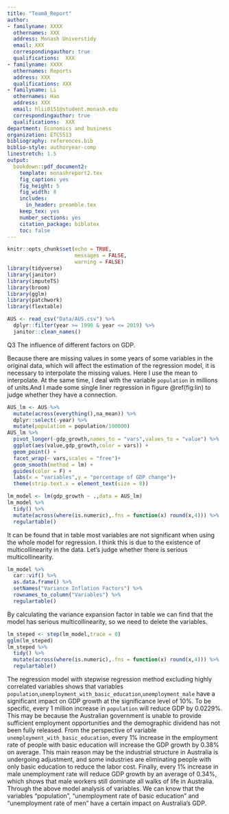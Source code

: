 ---
title: "Team8_Report"
author:
- familyname: XXXX
  othernames: XXX
  address: Monash Universtidy
  email: XXX
  correspondingauthor: true
  qualifications:  XXX
- familyname: XXXX
  othernames: Reports
  address: XXX
  qualifications: XXX
- familyname: Li
  othernames: Hao
  address: XXX
  email: hlii0151@student.monash.edu
  correspondingauthor: true
  qualifications:  XXX
department: Economics and business 
organization: ETC5513
bibliography: references.bib
biblio-style: authoryear-comp
linestretch: 1.5
output:
  bookdown::pdf_document2:
    template: monashreport2.tex
    fig_caption: yes
    fig_height: 5
    fig_width: 8
    includes:
      in_header: preamble.tex
    keep_tex: yes
    number_sections: yes
    citation_package: biblatex
    toc: false
---

```{r setup, include=FALSE}
knitr::opts_chunk$set(echo = TRUE, 
                      messages = FALSE, 
                      warning = FALSE)
library(tidyverse)
library(janitor)
library(imputeTS)
library(broom)
library(gglm)
library(patchwork)
library(flextable)
```

```{r}
AUS <- read_csv("Data/AUS.csv") %>% 
  dplyr::filter(year >= 1990 & year <= 2019) %>% 
  janitor::clean_names()
```


\section*{Country XX1 and YY1"}

\section*{Country XX2 and YY2}

Q3 The influence of different factors on GDP.

Because there are missing values in some years of some variables in the original data, which will affect the estimation of the regression model, it is necessary to interpolate the missing values. Here I use the mean to interpolate. At the same time, I deal with the variable `population` in millions of units.And I made some single liner regression in figure \@ref(fig:lin) to judge whether they have a connection. 

```{r lin, fig.cap= "liner model"}
AUS_lm <- AUS %>% 
  mutate(across(everything(),na_mean)) %>% 
  dplyr::select(-year) %>% 
  mutate(population = population/100000)
AUS_lm %>% 
  pivot_longer(-gdp_growth,names_to = "vars",values_to = "value") %>% 
  ggplot(aes(value,gdp_growth,color = vars)) +
  geom_point() +
  facet_wrap(~ vars,scales = "free")+
  geom_smooth(method = lm) +
  guides(color = F) +
  labs(x = "variables",y = "percentage of GDP change")+
  theme(strip.text.x = element_text(size = 8))
```



```{r fig.cap= "multi"}
lm_model <- lm(gdp_growth ~ .,data = AUS_lm)
lm_model %>% 
  tidy() %>% 
  mutate(across(where(is.numeric),.fns = function(x) round(x,4))) %>% 
  regulartable()
```

It can be found that in table most variables are not significant when using the whole model for regression. I think this is due to the existence of multicollinearity in the data. Let's judge whether there is serious multicollinearity.

```{r inf, fig.cap= "inflation"}
lm_model %>%
  car::vif() %>%
  as.data.frame() %>% 
  setNames("Variance Inflation Factors") %>% 
  rownames_to_column("Variables") %>% 
  regulartable()
```

By calculating the variance expansion factor in table  we can find that the model has serious multicollinearity, so we need to delete the variables.

```{r fig.cap="residuals"}
lm_steped <- step(lm_model,trace = 0)
gglm(lm_steped)
lm_steped %>% 
  tidy() %>% 
  mutate(across(where(is.numeric),.fns = function(x) round(x,4))) %>%
  regulartable()
```

The regression model with stepwise regression method excluding highly correlated variables shows that variables `population`,`unemployment_with_basic_education`,`unemployment_male` have a significant impact on GDP growth at the significance level of 10%. To be specific, every 1 million increase in `population` will reduce GDP by 0.0229%. This may be because the Australian government is unable to provide sufficient employment opportunities and the demographic dividend has not been fully released. From the perspective of variable `unemployment_with_basic_education`, every 1% increase in the employment rate of people with basic education will increase the GDP growth by 0.38% on average. This main reason may be the industrial structure in Australia is undergoing adjustment, and some industries are eliminating people with only basic education to reduce the labor cost. Finally, every 1% increase in male unemployment rate will reduce GDP growth by an average of 0.34%, which shows that male workers still dominate all walks of life in Australia.
Through the above model analysis of variables. We can know that  the variables "population", "unemployment rate of basic education" and "unemployment rate of men" have a certain impact on Australia's GDP.
